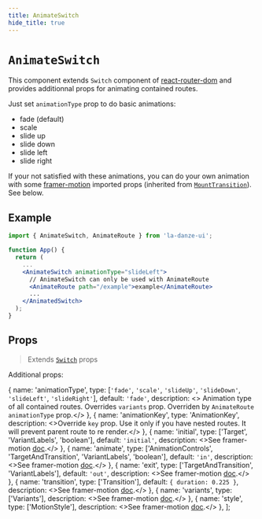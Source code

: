 ```yaml
---
title: AnimateSwitch
hide_title: true
---
```


# `AnimateSwitch`

This component extends `Switch` component of [react-router-dom](https://reactrouter.com/web/guides/quick-start) and provides additionnal props for animating contained routes.

Just set `animationType` prop to do basic animations:
* fade (default)
* scale
* slide up
* slide down
* slide left
* slide right

If your not satisfied with these animations, you can do your own animation with some [framer-motion](https://www.framer.com/motion/) imported props (inherited from [`MountTransition`](api/components/MountTransition.mdx)). See below.

## Example

```jsx
import { AnimateSwitch, AnimateRoute } from 'la-danze-ui';

function App() {
  return (
    ...
    <AnimateSwitch animationType="slideLeft">
      // AnimateSwitch can only be used with AnimateRoute
      <AnimateRoute path="/example">example</AnimateRoute>
      ...
    </AnimatedSwitch>
  );
}
```

## Props

> Extends [`Switch`](https://reactrouter.com/web/api/Switch) props

Additional props:

  {
    name: 'animationType',
    type: [`'fade'`, `'scale'`, `'slideUp'`, `'slideDown'`, `'slideLeft'`, `'slideRight'`],
    default: `'fade'`,
    description: <>	Animation type of all contained routes. Overrides <code>variants</code> prop. Overriden by <code>AnimateRoute</code> <code>animationType</code> prop.</>
  },
  {
    name: 'animationKey',
    type: 'AnimationKey',
    description: <>Override <code>key</code> prop. Use it only if you have nested routes. It will prevent parent route to re render.</>
  },
  {
    name: 'initial',
    type: ['Target', 'VariantLabels', 'boolean'],
    default: `'initial'`,
    description: <>See framer-motion <a href="https://www.framer.com/api/motion/component/#motionprops.initial">doc</a>.</>
  },
  {
    name: 'animate',
    type: ['AnimationControls', 'TargetAndTransition', 'VariantLabels', 'boolean'],
    default: `'in'`,
    description: <>See framer-motion <a href="https://www.framer.com/api/motion/component/#motionprops.animate">doc</a>.</>
  },
  {
    name: 'exit',
    type: ['TargetAndTransition', 'VariantLabels'],
    default: `'out'`,
    description: <>See framer-motion <a href="https://www.framer.com/api/motion/component/#motionprops.exit">doc</a>.</>
  },
  {
    name: 'transition',
    type: ['Transition'],
    default: `{ duration: 0.225 }`,
    description: <>See framer-motion <a href="https://www.framer.com/api/motion/component/#motionprops.transition">doc</a>.</>
  },
  {
    name: 'variants',
    type: ['Variants'],
    description: <>See framer-motion <a href="https://www.framer.com/api/motion/component/#motionprops.variants">doc</a>.</>
  },
  {
    name: 'style',
    type: ['MotionStyle'],
    description: <>See framer-motion <a href="https://www.framer.com/api/motion/component/#motionprops.style">doc</a>.</>
  },
];

<PropsTable componentProps={componentProps} />